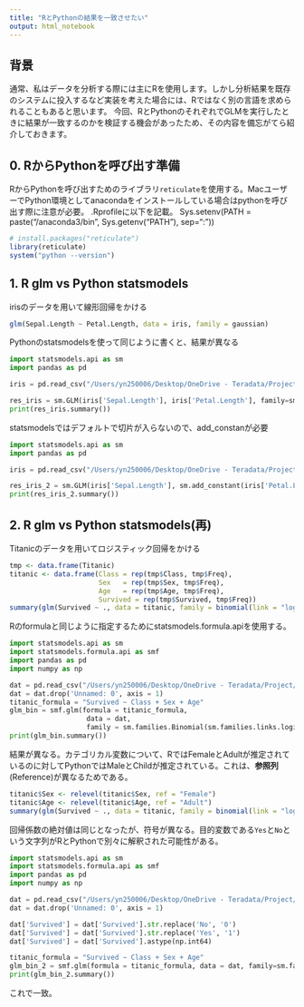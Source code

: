```yaml
---
title: "RとPythonの結果を一致させたい"
output: html_notebook
---
```


## 背景
通常、私はデータを分析する際には主にRを使用します。しかし分析結果を既存のシステムに投入するなど実装を考えた場合には、Rではなく別の言語を求められることもあると思います。
今回、RとPythonのそれぞれでGLMを実行したときに結果が一致するのかを検証する機会があったため、その内容を備忘がてら紹介しておきます。

## 0. RからPythonを呼び出す準備

RからPythonを呼び出すためのライブラリ`reticulate`を使用する。MacユーザーでPython環境としてanacondaをインストールしている場合はpythonを呼び出す際に注意が必要。
.Rprofileに以下を記載。
Sys.setenv(PATH = paste("/anaconda3/bin", Sys.getenv("PATH"), sep=":"))

```r
# install.packages("reticulate")
library(reticulate)
system("python --version")
```


## 1. R glm vs Python statsmodels
irisのデータを用いて線形回帰をかける

```r
glm(Sepal.Length ~ Petal.Length, data = iris, family = gaussian)
```

Pythonのstatsmodelsを使って同じように書くと、結果が異なる

```python
import statsmodels.api as sm
import pandas as pd

iris = pd.read_csv("/Users/yn250006/Desktop/OneDrive - Teradata/Project/01_Finance/04_Mizuho/Work/20180516_How_to_R/iris.csv")

res_iris = sm.GLM(iris['Sepal.Length'], iris['Petal.Length'], family=sm.families.Gaussian()).fit()
print(res_iris.summary())
```

statsmodelsではデフォルトで切片が入らないので、add_constanが必要

```python
import statsmodels.api as sm
import pandas as pd

iris = pd.read_csv("/Users/yn250006/Desktop/OneDrive - Teradata/Project/01_Finance/04_Mizuho/Work/20180516_How_to_R/iris.csv")

res_iris_2 = sm.GLM(iris['Sepal.Length'], sm.add_constant(iris['Petal.Length']), family=sm.families.Gaussian()).fit()
print(res_iris_2.summary())
```


## 2. R glm vs Python statsmodels(再)
Titanicのデータを用いてロジスティック回帰をかける

```r
tmp <- data.frame(Titanic)
titanic <- data.frame(Class = rep(tmp$Class, tmp$Freq), 
                      Sex   = rep(tmp$Sex, tmp$Freq), 
                      Age   = rep(tmp$Age, tmp$Freq), 
                      Survived = rep(tmp$Survived, tmp$Freq))
summary(glm(Survived ~ ., data = titanic, family = binomial(link = "logit")))
```


Rのformulaと同じように指定するためにstatsmodels.formula.apiを使用する。

```python
import statsmodels.api as sm
import statsmodels.formula.api as smf
import pandas as pd
import numpy as np

dat = pd.read_csv("/Users/yn250006/Desktop/OneDrive - Teradata/Project/01_Finance/04_Mizuho/Work/20180516_How_to_R/titanic.csv")
dat = dat.drop('Unnamed: 0', axis = 1)
titanic_formula = "Survived ~ Class + Sex + Age"
glm_bin = smf.glm(formula = titanic_formula, 
                   data = dat, 
                   family = sm.families.Binomial(sm.families.links.logit)).fit()
print(glm_bin.summary())
```



結果が異なる。カテゴリカル変数について、RではFemaleとAdultが推定されているのに対してPythonではMaleとChildが推定されている。これは、**参照列**(Reference)が異なるためである。


```r
titanic$Sex <- relevel(titanic$Sex, ref = "Female")
titanic$Age <- relevel(titanic$Age, ref = "Adult")
summary(glm(Survived ~ ., data = titanic, family = binomial(link = "logit")))
```


回帰係数の絶対値は同じとなったが、符号が異なる。目的変数である`Yes`と`No`という文字列がRとPythonで別々に解釈された可能性がある。


```python
import statsmodels.api as sm
import statsmodels.formula.api as smf
import pandas as pd
import numpy as np

dat = pd.read_csv("/Users/yn250006/Desktop/OneDrive - Teradata/Project/01_Finance/04_Mizuho/Work/20180516_How_to_R/titanic.csv")
dat = dat.drop('Unnamed: 0', axis = 1)

dat['Survived'] = dat['Survived'].str.replace('No', '0')
dat['Survived'] = dat['Survived'].str.replace('Yes', '1')
dat['Survived'] = dat['Survived'].astype(np.int64)

titanic_formula = "Survived ~ Class + Sex + Age"
glm_bin_2 = smf.glm(formula = titanic_formula, data = dat, family=sm.families.Binomial(sm.families.links.logit)).fit()
print(glm_bin_2.summary())
```


これで一致。
